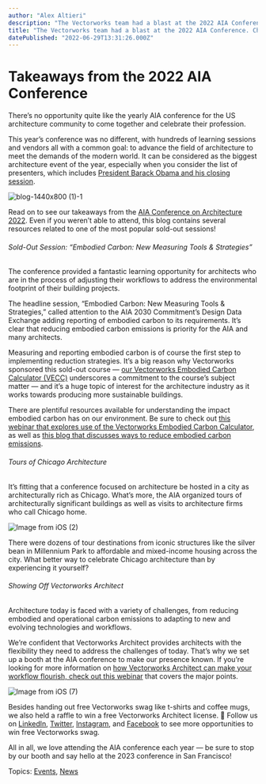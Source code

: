 ```yaml
---
author: "Alex Altieri"
description: "The Vectorworks team had a blast at the 2022 AIA Conference. Check in to see what we learned."
title: "The Vectorworks team had a blast at the 2022 AIA Conference. Check in to see what we learned." 
datePublished: "2022-06-29T13:31:26.000Z"
---
```

# Takeaways from the 2022 AIA Conference

There’s no opportunity quite like the yearly AIA conference for the US architecture community to come together and celebrate their profession.

This year’s conference was no different, with hundreds of learning sessions and vendors all with a common goal: to advance the field of architecture to meet the demands of the modern world. It can be considered as the biggest architecture event of the year, especially when you consider the list of presenters, which includes [President Barack Obama and his closing session](https://conferenceonarchitecture.com/president-barack-obama/).

![blog-1440x800 (1)-1](https://blog.vectorworks.net/hs-fs/hubfs/Blog%20Images/2022%20PVW%20Images/06_AIA%20Recap/blog-1440x800%20(1)-1.png?width=1440&name=blog-1440x800%20(1)-1.png)

Read on to see our takeaways from the [AIA Conference on Architecture 2022](https://conferenceonarchitecture.com/). Even if you weren’t able to attend, this blog contains several resources related to one of the most popular sold-out sessions!

###### Sold-Out Session: “Embodied Carbon: New Measuring Tools & Strategies”

The conference provided a fantastic learning opportunity for architects who are in the process of adjusting their workflows to address the environmental footprint of their building projects.

The headline session, “Embodied Carbon: New Measuring Tools & Strategies,” called attention to the AIA 2030 Commitment’s Design Data Exchange adding reporting of embodied carbon to its requirements. It’s clear that reducing embodied carbon emissions is priority for the AIA and many architects.

Measuring and reporting embodied carbon is of course the first step to implementing reduction strategies. It’s a big reason why Vectorworks sponsored this sold-out course — [our Vectorworks Embodied Carbon Calculator (VECC)](../../../net/vectorworks/blog/calculate-embodied-carbon-with-this-vectorworks-worksheet.html) underscores a commitment to the course’s subject matter — and it’s a huge topic of interest for the architecture industry as it works towards producing more sustainable buildings.

There are plentiful resources available for understanding the impact embodied carbon has on our environment. Be sure to check out [this webinar that explores use of the Vectorworks Embodied Carbon Calculator](https://university.vectorworks.net/course/view.php?id=2043), as well as [this blog that discusses ways to reduce embodied carbon emissions](../../../net/vectorworks/blog/strategies-for-designing-towards-net-zero-carbon.html).

###### Tours of Chicago Architecture

It’s fitting that a conference focused on architecture be hosted in a city as architecturally rich as Chicago. What’s more, the AIA organized tours of architecturally significant buildings as well as visits to architecture firms who call Chicago home.

![Image from iOS (2)](https://blog.vectorworks.net/hs-fs/hubfs/Blog%20Images/2022%20PVW%20Images/06_AIA%20Recap/Image%20from%20iOS%20(2).jpg?width=750&name=Image%20from%20iOS%20(2).jpg)

There were dozens of tour destinations from iconic structures like the silver bean in Millennium Park to affordable and mixed-income housing across the city. What better way to celebrate Chicago architecture than by experiencing it yourself?

###### Showing Off Vectorworks Architect

Architecture today is faced with a variety of challenges, from reducing embodied and operational carbon emissions to adapting to new and evolving technologies and workflows.

We’re confident that Vectorworks Architect provides architects with the flexibility they need to address the challenges of today. That’s why we set up a booth at the AIA conference to make our presence known. If you’re looking for more information on [how Vectorworks Architect can make your workflow flourish, check out this webinar](https://university.vectorworks.net/course/view.php?id=180) that covers the major points.

![Image from iOS (7)](https://blog.vectorworks.net/hs-fs/hubfs/Blog%20Images/2022%20PVW%20Images/06_AIA%20Recap/Image%20from%20iOS%20(7).jpg?width=750&name=Image%20from%20iOS%20(7).jpg) 

Besides handing out free Vectorworks swag like t-shirts and coffee mugs, we also held a raffle to win a free Vectorworks Architect license. 🤯 Follow us on [LinkedIn](https://www.linkedin.com/company/vectorworks-inc), [Twitter](https://twitter.com/Vectorworks), [Instagram](https://www.instagram.com/vectorworks/), and [Facebook](https://www.facebook.com/Vectorworks/) to see more opportunities to win free Vectorworks swag.

All in all, we love attending the AIA conference each year — be sure to stop by our booth and say hello at the 2023 conference in San Francisco!

 Topics: [Events](https://blog.vectorworks.net/topic/events), [News](https://blog.vectorworks.net/topic/news) 

 